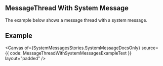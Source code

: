 
<Meta of={SystemMessagesStories} />

## MessageThread With System Message

The example below shows a message thread with a system message.

## Example

<Canvas
  of={SystemMessagesStories.SystemMessageDocsOnly}
  source={{ code: MessageThreadWithSystemMessagesExampleText }}
  layout="padded"
/>
